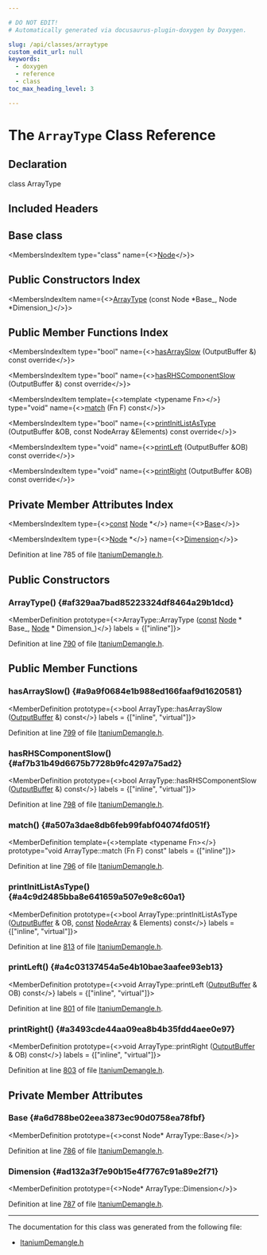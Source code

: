 ```yaml
---

# DO NOT EDIT!
# Automatically generated via docusaurus-plugin-doxygen by Doxygen.

slug: /api/classes/arraytype
custom_edit_url: null
keywords:
  - doxygen
  - reference
  - class
toc_max_heading_level: 3

---
```





# The `ArrayType` Class Reference

<DoxygenPage pluginConfig={pluginConfig}>



## Declaration

<CodeBlock>class ArrayType</CodeBlock>

## Included Headers

<IncludesList>
<IncludesListItem
  filePath="llvm/Demangle/ItaniumDemangle.h"
  permalink="/docs/api/files/include/include/llvm/include/llvm/demangle/itaniumdemangle-h"
  isLocal="true" />
</IncludesList>

## Base class

<MembersIndex>

<MembersIndexItem
  type="class"
  name={<><a href="/docs/api/classes/node">Node</a></>}>
</MembersIndexItem>

</MembersIndex>

## Public Constructors Index

<MembersIndex>

<MembersIndexItem
  name={<><a href="#af329aa7bad85223324df8464a29b1dcd">ArrayType</a> (const Node &#42;Base&#95;, Node &#42;Dimension&#95;)</>}>
</MembersIndexItem>

</MembersIndex>

## Public Member Functions Index

<MembersIndex>

<MembersIndexItem
  type="bool"
  name={<><a href="#a9a9f0684e1b988ed166faaf9d1620581">hasArraySlow</a> (OutputBuffer &amp;) const override</>}>
</MembersIndexItem>

<MembersIndexItem
  type="bool"
  name={<><a href="#af7b31b49d6675b7728b9fc4297a75ad2">hasRHSComponentSlow</a> (OutputBuffer &amp;) const override</>}>
</MembersIndexItem>

<MembersIndexItem
  template={<>template &lt;typename Fn&gt;</>}
  type="void"
  name={<><a href="#a507a3dae8db6feb99fabf04074fd051f">match</a> (Fn F) const</>}>
</MembersIndexItem>

<MembersIndexItem
  type="bool"
  name={<><a href="#a4c9d2485bba8e641659a507e9e8c60a1">printInitListAsType</a> (OutputBuffer &amp;OB, const NodeArray &amp;Elements) const override</>}>
</MembersIndexItem>

<MembersIndexItem
  type="void"
  name={<><a href="#a4c03137454a5e4b10bae3aafee93eb13">printLeft</a> (OutputBuffer &amp;OB) const override</>}>
</MembersIndexItem>

<MembersIndexItem
  type="void"
  name={<><a href="#a3493cde44aa09ea8b4b35fdd4aee0e97">printRight</a> (OutputBuffer &amp;OB) const override</>}>
</MembersIndexItem>

</MembersIndex>

## Private Member Attributes Index

<MembersIndex>

<MembersIndexItem
  type={<><a href="/docs/api/files/lib/lib/target/lib/target/aarch64/aarch64promoteconstant-cpp/#a90f8350fecae261c25be85d38b451bff">const</a> <a href="/docs/api/classes/node">Node</a> &#42;</>}
  name={<><a href="#a6d788be02eea3873ec90d0758ea78fbf">Base</a></>}>
</MembersIndexItem>

<MembersIndexItem
  type={<><a href="/docs/api/classes/node">Node</a> &#42;</>}
  name={<><a href="#ad132a3f7e90b15e4f7767c91a89e2f71">Dimension</a></>}>
</MembersIndexItem>

</MembersIndex>


Definition at line 785 of file <a href="/docs/api/files/include/include/llvm/include/llvm/demangle/itaniumdemangle-h">ItaniumDemangle.h</a>.

<SectionDefinition>

## Public Constructors

### ArrayType() {#af329aa7bad85223324df8464a29b1dcd}

<MemberDefinition
  prototype={<>ArrayType::ArrayType (<a href="/docs/api/files/lib/lib/target/lib/target/aarch64/aarch64promoteconstant-cpp/#a90f8350fecae261c25be85d38b451bff">const</a> <a href="/docs/api/classes/node">Node</a> &#42; Base_, <a href="/docs/api/classes/node">Node</a> &#42; Dimension_)</>}
  labels = {["inline"]}>

Definition at line <a href="/docs/api/files/include/include/llvm/include/llvm/demangle/itaniumdemangle-h/#l00790">790</a> of file <a href="/docs/api/files/include/include/llvm/include/llvm/demangle/itaniumdemangle-h">ItaniumDemangle.h</a>.
</MemberDefinition>

</SectionDefinition>

<SectionDefinition>

## Public Member Functions

### hasArraySlow() {#a9a9f0684e1b988ed166faaf9d1620581}

<MemberDefinition
  prototype={<>bool ArrayType::hasArraySlow (<a href="/docs/api/classes/outputbuffer">OutputBuffer</a> &amp;) const</>}
  labels = {["inline", "virtual"]}>

Definition at line <a href="/docs/api/files/include/include/llvm/include/llvm/demangle/itaniumdemangle-h/#l00799">799</a> of file <a href="/docs/api/files/include/include/llvm/include/llvm/demangle/itaniumdemangle-h">ItaniumDemangle.h</a>.
</MemberDefinition>

### hasRHSComponentSlow() {#af7b31b49d6675b7728b9fc4297a75ad2}

<MemberDefinition
  prototype={<>bool ArrayType::hasRHSComponentSlow (<a href="/docs/api/classes/outputbuffer">OutputBuffer</a> &amp;) const</>}
  labels = {["inline", "virtual"]}>

Definition at line <a href="/docs/api/files/include/include/llvm/include/llvm/demangle/itaniumdemangle-h/#l00798">798</a> of file <a href="/docs/api/files/include/include/llvm/include/llvm/demangle/itaniumdemangle-h">ItaniumDemangle.h</a>.
</MemberDefinition>

### match() {#a507a3dae8db6feb99fabf04074fd051f}

<MemberDefinition
  template={<>template &lt;typename Fn&gt;</>}
  prototype="void ArrayType::match (Fn F) const"
  labels = {["inline"]}>

Definition at line <a href="/docs/api/files/include/include/llvm/include/llvm/demangle/itaniumdemangle-h/#l00796">796</a> of file <a href="/docs/api/files/include/include/llvm/include/llvm/demangle/itaniumdemangle-h">ItaniumDemangle.h</a>.
</MemberDefinition>

### printInitListAsType() {#a4c9d2485bba8e641659a507e9e8c60a1}

<MemberDefinition
  prototype={<>bool ArrayType::printInitListAsType (<a href="/docs/api/classes/outputbuffer">OutputBuffer</a> &amp; OB, <a href="/docs/api/files/lib/lib/target/lib/target/aarch64/aarch64promoteconstant-cpp/#a90f8350fecae261c25be85d38b451bff">const</a> <a href="/docs/api/classes/nodearray">NodeArray</a> &amp; Elements) const</>}
  labels = {["inline", "virtual"]}>

Definition at line <a href="/docs/api/files/include/include/llvm/include/llvm/demangle/itaniumdemangle-h/#l00813">813</a> of file <a href="/docs/api/files/include/include/llvm/include/llvm/demangle/itaniumdemangle-h">ItaniumDemangle.h</a>.
</MemberDefinition>

### printLeft() {#a4c03137454a5e4b10bae3aafee93eb13}

<MemberDefinition
  prototype={<>void ArrayType::printLeft (<a href="/docs/api/classes/outputbuffer">OutputBuffer</a> &amp; OB) const</>}
  labels = {["inline", "virtual"]}>

Definition at line <a href="/docs/api/files/include/include/llvm/include/llvm/demangle/itaniumdemangle-h/#l00801">801</a> of file <a href="/docs/api/files/include/include/llvm/include/llvm/demangle/itaniumdemangle-h">ItaniumDemangle.h</a>.
</MemberDefinition>

### printRight() {#a3493cde44aa09ea8b4b35fdd4aee0e97}

<MemberDefinition
  prototype={<>void ArrayType::printRight (<a href="/docs/api/classes/outputbuffer">OutputBuffer</a> &amp; OB) const</>}
  labels = {["inline", "virtual"]}>

Definition at line <a href="/docs/api/files/include/include/llvm/include/llvm/demangle/itaniumdemangle-h/#l00803">803</a> of file <a href="/docs/api/files/include/include/llvm/include/llvm/demangle/itaniumdemangle-h">ItaniumDemangle.h</a>.
</MemberDefinition>

</SectionDefinition>

<SectionDefinition>

## Private Member Attributes

### Base {#a6d788be02eea3873ec90d0758ea78fbf}

<MemberDefinition
  prototype={<>const Node&#42; ArrayType::Base</>}>

Definition at line <a href="/docs/api/files/include/include/llvm/include/llvm/demangle/itaniumdemangle-h/#l00786">786</a> of file <a href="/docs/api/files/include/include/llvm/include/llvm/demangle/itaniumdemangle-h">ItaniumDemangle.h</a>.
</MemberDefinition>

### Dimension {#ad132a3f7e90b15e4f7767c91a89e2f71}

<MemberDefinition
  prototype={<>Node&#42; ArrayType::Dimension</>}>

Definition at line <a href="/docs/api/files/include/include/llvm/include/llvm/demangle/itaniumdemangle-h/#l00787">787</a> of file <a href="/docs/api/files/include/include/llvm/include/llvm/demangle/itaniumdemangle-h">ItaniumDemangle.h</a>.
</MemberDefinition>

</SectionDefinition>

<hr/>

The documentation for this class was generated from the following file:

<ul>
<li><a href="/docs/api/files/include/include/llvm/include/llvm/demangle/itaniumdemangle-h">ItaniumDemangle.h</a></li>
</ul>

</DoxygenPage>
